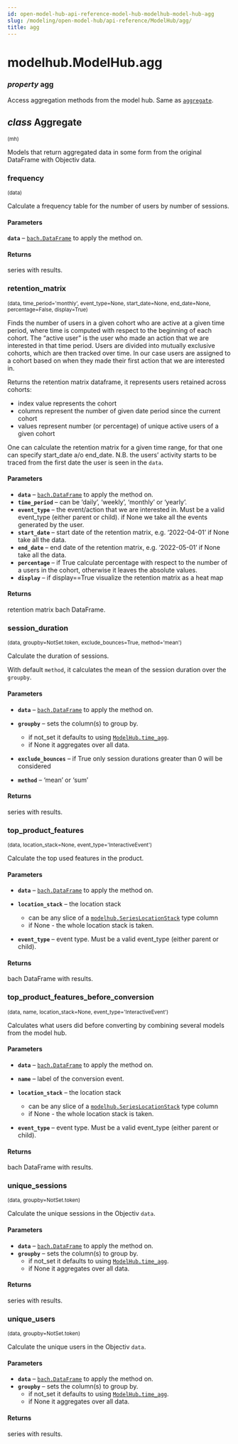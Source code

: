 ```yaml
---
id: open-model-hub-api-reference-model-hub-modelhub-model-hub-agg
slug: /modeling/open-model-hub/api-reference/ModelHub/agg/
title: agg
---
```


# modelhub.ModelHub.agg

<div className="property">

### <span className="type-annotation"><em>property </em></span> <span className="name">agg</span>




<div className="content">

Access aggregation methods from the model hub. Same as [`aggregate`](/modeling/open-model-hub/api-reference/ModelHub/modelhub.ModelHub.aggregate.mdx).

<div className="class">

## <span className="type-annotation"><em>class</em></span> <span className="name">Aggregate</span>

<small className="parameter-list">(<span className="parameter" id="mh">mh</span>)</small>


<div className="content">

Models that return aggregated data in some form from the original DataFrame with Objectiv data.

<div className="method">

### <span className="name">frequency</span>

<small className="parameter-list">(<span className="parameter" id="data">data</span>)</small>


<div className="content">

Calculate a frequency table for the number of users by number of sessions.


#### Parameters

**`data`** – [`bach.DataFrame`](/modeling/bach/api-reference/DataFrame/bach.DataFrame.mdx) to apply the method on.



#### Returns

series with results.



</div>


</div>

<div className="method">

### <span className="name">retention_matrix</span>

<small className="parameter-list">(<span className="parameter" id="data">data</span>, <span className="parameter" id="time_period">time_period='monthly'</span>, <span className="parameter" id="event_type">event_type=None</span>, <span className="parameter" id="start_date">start_date=None</span>, <span className="parameter" id="end_date">end_date=None</span>, <span className="parameter" id="percentage">percentage=False</span>, <span className="parameter" id="display">display=True</span>)</small>


<div className="content">

Finds the number of users in a given cohort who are active at a given time
period, where time is computed with respect to the beginning of each cohort.
The “active user” is the user who made an action that we are interested in
that time period.
Users are divided into mutually exclusive cohorts, which are then
tracked over time. In our case users are assigned to a cohort based on
when they made their first action that we are interested in.

Returns the retention matrix dataframe, it represents users retained across cohorts:

* index value represents the cohort
* columns represent the number of given date period since the current cohort
* values represent number (or percentage) of unique active users of a given cohort

One can calculate the retention matrix for a given time range, for that
one can specify start_date a/o end_date.
N.B. the users’ activity starts to be traced from the first date the user is seen in the `data`.


#### Parameters

* **`data`** – [`bach.DataFrame`](/modeling/bach/api-reference/DataFrame/bach.DataFrame.mdx) to apply the method on.
* **`time_period`** – can be ‘daily’, ‘weekly’, ‘monthly’ or ‘yearly’.
* **`event_type`** – the event/action that we are interested in.
Must be a valid event_type (either parent or child).
if None we take all the events generated by the user.
* **`start_date`** – start date of the retention matrix, e.g. ‘2022-04-01’
if None take all the data.
* **`end_date`** – end date of the retention matrix, e.g. ‘2022-05-01’
if None take all the data.
* **`percentage`** – if True calculate percentage with respect to the number of a users
in the cohort, otherwise it leaves the absolute values.
* **`display`** – if display==True visualize the retention matrix as a heat map



#### Returns

retention matrix bach DataFrame.





<VimeoPlayer id="product-demo-retention-matrix" videoId="723381969" paddingBottom="58.25%" />


</div>


</div>

<div className="method">

### <span className="name">session_duration</span>

<small className="parameter-list">(<span className="parameter" id="data">data</span>, <span className="parameter" id="groupby">groupby=NotSet.token</span>, <span className="parameter" id="exclude_bounces">exclude_bounces=True</span>, <span className="parameter" id="method">method='mean'</span>)</small>


<div className="content">

Calculate the duration of sessions.

With default `method`, it calculates the mean of the session duration over the `groupby`.


#### Parameters

* **`data`** – [`bach.DataFrame`](/modeling/bach/api-reference/DataFrame/bach.DataFrame.mdx) to apply the method on.
* **`groupby`** – sets the column(s) to group by.
  * if not_set it defaults to using [`ModelHub.time_agg`](/modeling/open-model-hub/api-reference/ModelHub/modelhub.ModelHub.time_agg.mdx).
  * if None it aggregates over all data.

* **`exclude_bounces`** – if True only session durations greater than 0 will be considered
* **`method`** – ‘mean’ or ‘sum’



#### Returns

series with results.



</div>


</div>

<div className="method">

### <span className="name">top_product_features</span>

<small className="parameter-list">(<span className="parameter" id="data">data</span>, <span className="parameter" id="location_stack">location_stack=None</span>, <span className="parameter" id="event_type">event_type='InteractiveEvent'</span>)</small>


<div className="content">

Calculate the top used features in the product.


#### Parameters

* **`data`** – [`bach.DataFrame`](/modeling/bach/api-reference/DataFrame/bach.DataFrame.mdx) to apply the method on.
* **`location_stack`** – the location stack
  * can be any slice of a [`modelhub.SeriesLocationStack`](/modeling/open-model-hub/api-reference/SeriesLocationStack/modelhub.SeriesLocationStack.mdx) type column
  * if None - the whole location stack is taken.

* **`event_type`** – event type. Must be a valid event_type (either parent or child).



#### Returns

bach DataFrame with results.



</div>


</div>

<div className="method">

### <span className="name">top_product_features_before_conversion</span>

<small className="parameter-list">(<span className="parameter" id="data">data</span>, <span className="parameter" id="name">name</span>, <span className="parameter" id="location_stack">location_stack=None</span>, <span className="parameter" id="event_type">event_type='InteractiveEvent'</span>)</small>


<div className="content">

Calculates what users did before converting by
combining several models from the model hub.


#### Parameters

* **`data`** – [`bach.DataFrame`](/modeling/bach/api-reference/DataFrame/bach.DataFrame.mdx) to apply the method on.
* **`name`** – label of the conversion event.
* **`location_stack`** – the location stack
  * can be any slice of a [`modelhub.SeriesLocationStack`](/modeling/open-model-hub/api-reference/SeriesLocationStack/modelhub.SeriesLocationStack.mdx) type column
  * if None - the whole location stack is taken.

* **`event_type`** – event type. Must be a valid event_type
(either parent or child).



#### Returns

bach DataFrame with results.



</div>


</div>

<div className="method">

### <span className="name">unique_sessions</span>

<small className="parameter-list">(<span className="parameter" id="data">data</span>, <span className="parameter" id="groupby">groupby=NotSet.token</span>)</small>


<div className="content">

Calculate the unique sessions in the Objectiv `data`.


#### Parameters

* **`data`** – [`bach.DataFrame`](/modeling/bach/api-reference/DataFrame/bach.DataFrame.mdx) to apply the method on.
* **`groupby`** – sets the column(s) to group by.
  * if not_set it defaults to using [`ModelHub.time_agg`](/modeling/open-model-hub/api-reference/ModelHub/modelhub.ModelHub.time_agg.mdx).
  * if None it aggregates over all data.




#### Returns

series with results.



</div>


</div>

<div className="method">

### <span className="name">unique_users</span>

<small className="parameter-list">(<span className="parameter" id="data">data</span>, <span className="parameter" id="groupby">groupby=NotSet.token</span>)</small>


<div className="content">

Calculate the unique users in the Objectiv `data`.


#### Parameters

* **`data`** – [`bach.DataFrame`](/modeling/bach/api-reference/DataFrame/bach.DataFrame.mdx) to apply the method on.
* **`groupby`** – sets the column(s) to group by.
  * if not_set it defaults to using [`ModelHub.time_agg`](/modeling/open-model-hub/api-reference/ModelHub/modelhub.ModelHub.time_agg.mdx).
  * if None it aggregates over all data.




#### Returns

series with results.



</div>


</div>


</div>


</div>


</div>


</div>
